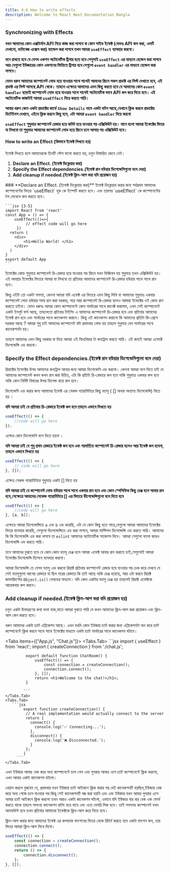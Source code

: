 ```yaml
---
title: 4.6 How to write effects
description: Welcome to React Next Documantation Bangla
---
```



### Synchronizing with Effects

**যখন আমাদের কোন এক্সটার্নাল API নিয়ে কাজ করা লাগবে বা কোন সাইড ইফেক্ট (যেমনঃ API কল করা, এলার্ট দেখানো, ডাটাবেজ এক্সেস করা) হ্যান্ডেল করা লাগবে তখন আমরা `useEffect` ব্যাবহার করবো।**

**মনে রাখতে হবে যে যেসব একশন অটোমেটিক ট্রিগার হতে হবে সেগুলাই `useEffect` এর মাধ্যমে হেন্ডেল করা লাগবে আর যেগুলো ইউজারের কোন একশনের ভিত্তিতে ট্রিগার হবে সেগুলো `event handler` এর মাধ্যমে হেন্ডেল করা লাগবে।**

**যেমন ধরুন আমাদের কম্পোনেন্ট লোড হয়ে যাওয়ার সাথে সাথেই আমদের স্ক্রিনে সকল প্রডাক্ট এর লিস্ট দেখাতে হবে, এই প্রডাক্ট এর লিস্ট আসছে API থেকে। তাহলে এক্ষেত্রে আমাদের এমন কিছু করতে হবে যে আমাদের কোন `event handler` ছাড়াই কম্পোনেন্ট লোড হয়ে যাওয়ার সাথে সাথেই অটোমেটিক ভাবে API কল করে দিতে হবে। এই অটোমেটিক কাজটাই আমরা `useEffect` দিয়ে করতে পারি।**

**আবার ধরুন কোন একটা প্রডাক্টের কার্ডে `Show Details` নামে একটা বাটন আছে,যেখানে ক্লিক করলে প্রডাক্টের ডিটেইলস দেখাবে, এইযে ক্লিক করলে কিছু হবে, এটা আমরা `event handler` দিয়ে করবো**

**`useEffect` শুধুমাত্র কম্পোনেন্ট রেন্ডার হয়ে কমিট হয়ে যাওয়ার পর এক্সিকিউট হয়। মানে হলো আমরা ইফেক্টের ভিতর যা লিখবো তা শুধুমাত্র আমাদের কম্পোনেন্ট লোড হয়ে স্ক্রিনে চলে আসার পর এক্সিকিউট হবে।**

#### How to write an Effect (কিভাবে ইফেক্ট লিখতে হয়)

ইফেক্ট লিখতে হলে আমাদেরকে তিনটি স্টেপ ফলো করতে হয়, চলুন বিস্তারিত জেনে নেই।

1. **Declare an Effect. (ইফেক্ট ডিক্লেয়ার করা)**
2. **Specify the Effect dependencies.(ইফেক্ট রান হউয়ার ডিপেন্ডেসিগুলো বলে দেয়া)**
3. **Add cleanup if needed.(ইফেক্ট ক্লিন-আপ করা যদি প্রয়োজন হয়)**

<Steps>
    ### **Declare an Effect. (ইফেক্ট ডিক্লেয়ার করা)**
    ইফেক্ট ডিক্লেয়ার করার জন্য সর্বপ্রথম আমাদের কম্পোনেন্টের ভিতর `useEffect` হুক কে ইম্পোর্ট করতে হবে। এবং তারপর `useEffect` কে কম্পোনেন্টের টপ লেবেলে কল করতে হবে।

    ```jsx {3-5}
    import React from 'react'
    const App = () => {
        useEffect(()=>{
             // effect code will go here
         })
      return (
        <div>
            <h1>Hello World! </h1>
        </div>
      )
    }
    export default App
    ```

ইফেক্টের কোড শুধুমাত্র কম্পোনেন্ট রি-রেন্ডার হয়ে যাওয়ার পর স্ক্রিনে যখন ভিজিবল হয় শুধুমাত্র তখন এক্সিকিউট হয়। এই অবস্থায় ইফেক্টের ভিতরে আমরা যা লিখবো তা প্রতিবার আমাদের কম্পোনেন্ট রি-রেন্ডার হউয়ার সাথে সাথে রান হবে।

কিন্তু এইটা তো একটা সমস্যা, কেননা আমরা যদি এফেক্ট এর ভিতরে এমন কিছু লিখি যা আমাদের শুধুমাত্র একবার কম্পোনেন্ট লোড হউয়ার সময় রান করা দরকার, পরে আর কম্পোনেন্ট রি-রেন্ডার হলেও আমারা ইফেক্টের ওই কোড রান করাতে চাইনা। যেমন ধরুনঃ আমরা কোন কম্পোনেন্টে কোন সার্ভারের সাথে কানেক্ট করালাম, এখন সেই কম্পোনেন্টে একটা ইনপুট ফর্ম আছে, তাহলেতো প্রতিবার টাইপিং এ আমাদের কম্পোনেন্ট রি-রেন্ডার হবে এবং প্রতিবার আমাদের ইফেক্ট রান হবে এবং সার্ভারের সাথে কানেকশন করাবে। কিন্তু এই কানেকশন করানো কি আমাদের প্রতিটা কি-প্রেসে দরকার আছে ? আমরা শুধু চাই আমাদের কম্পোনেন্ট যদি প্রথমবার লোড হয় তাহলে শুধুমাত্র যেন সার্ভারের সাথে কানেকশনটা হয়।

তাহলে আমাদের এমন কিছু দরকার যা দিয়ে আমরা এই বিহেবিয়ার টা কনট্রোল করতে পারি। এই জন্যই আমরা এফেক্টে ডিপেন্ডেন্সি এড করবো।

### **Specify the Effect dependencies.(ইফেক্ট রান হউয়ার ডিপেন্ডেসিগুলো বলে দেয়া)**

রিয়াক্টের ইফেক্টের উপর আমাদের কনট্রোল আনার জন্য আমরা ডিপেন্ডেসি এড করবো। কেননা আমরা বলে দিতে চাই যে আমাদের কম্পোনেন্ট কখন কখন রান করা উচিত, এটা কি প্রতিটা রি-রেন্ডারে কল হবে নাকি শুধুমাত্র একবার কল হবে নাকি কোন নির্দিষ্ট বিষয়ের উপর ডিপেন্ড করে কল হবে।

ডিপেন্ডেসি এড করার জন্য আমাদের ইফেক্ট এর সেকন্ড প্যারামিটারে কিছু ভ্যালু ( [] অথবা অন্যান্য ডিপেন্ডেন্সি) দিতে হয় ।

**যদি আমরা চাই যে প্রতিবার রি-রেন্ডারে ইফেক্ট কল হবে তাহলে এভাবে লিখতে হয়**

```jsx
useEffect(() => {
    //code will go here
});
```

এক্ষেত্র কোন ডিপেন্ডেসি বলে দিতে হয়না ।

**যদি আমরা চাই যে শুধু প্রথম রেন্ডারে ইফেক্ট কল হবে এবং পরবর্তিতে কম্পোনেন্ট রি-রেন্ডার হলেও আর ইফেক্ট কল হবেনা, তাহলে এভাবে লিখতে হয়**

```jsx
useEffect(() => {
    // code will go here
}, []);
```

এক্ষেত্র সেকন্ড প্যারামিটারে শুধুমাত্র একটা [] দিতে হয়

**যদি আমরা চাই যে কম্পোনেন্ট লোড হউয়ার সাথে সাথে একবার রান হবে এবং কোন স্পেসিফিক কিছু চেঞ্জ হলে আবার রান হবে,সেক্ষেত্রে আমাদের সেকেন্ড প্যারামিটারে [] এর ভিতরে ডীপেন্ডেন্সিগুলো বলে দিতে হবে**

```jsx
useEffect(() => {
    //code will go here
}, [a, b]);
```

এক্ষেত্রে আমরা ডিপেন্ডেন্সিতে `a` এবং `b` এড করেছি, এটা যে কোন কিছু হতে পারে,যেগুলো আমরা আমাদের ইফেক্টের ভিতর ব্যাবহার করেছি, সেগুলো ডিপেন্ডেন্সিতে এড করা লাগবে, আমরা মাল্টিপল ডিপেন্ডেন্সি এড করতে পারি। আমাদের কি কি ডিপেন্ডেন্সি এড করা লাগবে তা `eslint` আমাদের অটোমেটিক সাজেশন দিবে। আমরা সেগুলো ফলো করেও ডিপেন্ডেন্সি এড করতে পারি।

তবে আমাদের বুঝতে হবে যে কোন কোন ভ্যালূ চেঞ্জ হলে আমরা এফেক্ট আবার রান করাতে চাই,সেগুলোই আমরা ইফেক্টের ডিপেন্ডেন্সি হিসেবে ব্যাবহার করবো।

আমরা ডিপেন্ডেন্সি তে যেসব ভ্যালু এড করবো রিয়াক্ট প্রতিবার কম্পোনেন্ট রেন্ডার হয়ে যাওয়ার পর চেক করে দেখবে যে সেই ভ্যালুগুলো আগের রেন্ডারে যা ছিল পরের রেন্ডারে কি তাই আছে নাকি চেঞ্জ হয়েছে, আর এটা করবে রিয়াক্ট জাভাস্ক্রিপ্টের `Object.is()` মেথডের মাধ্যমে। যদি কোন একটার ভ্যালু চেঞ্জ হয় তাহলেই রিয়াক্ট এফেক্টকে আরেকবার কল করবে।

### **Add cleanup if needed.(ইফেক্ট ক্লিন-আপ করা যদি প্রয়োজন হয়)**

চলুন একটা উদাহরণের কথা ভাবা যাক,যাতে আমরা বুঝতে পারি যে কখন আমাদের ক্লিন-আপ করা প্রয়োজন এবং ক্লিন-আপ কেন করতে হবে।

ধরুন আমাদের একটা চ্যাট এপ্লিকেশন আছে। এখন যখনি কোন ইউজার চ্যাট করার জন্য এপ্লিকেশনটা অন করে চ্যাট কম্পোনেন্টে ক্লিক করবে সাথে সাথে ইফেক্টের মাধ্যমে একটা চ্যাট সার্ভারের সাথে কানেকশন ঘটাবে।

<Tabs items={["App.js", "Chat.js"]}>
    <Tabs.Tab>
            ```jsx
              import { useEffect } from 'react';
              import { createConnection } from './chat.js';

             export default function ChatRoom() {
                 useEffect(() => {
                     const connection = createConnection();
                     connection.connect();
                 }, []);
                 return <h1>Welcome to the chat!</h1>;
             }

            ```
    </Tabs.Tab>
    <Tabs.Tab>
       ```jsx
            export function createConnection() {
             // A real implementation would actually connect to the server
             return {
               connect() {
                 console.log('✅ Connecting...');
               },
               disconnect() {
                 console.log('❌ Disconnected.');
               }
             };
            }
         ```
    </Tabs.Tab>

</Tabs>

এখন ইউজার আবার বেক করে অন্য কম্পোনেন্টে চলে গেল এবং পুনরায় আবার এসে চ্যাট কম্পোনেন্টে ক্লিক করলো, এখন আবার একটা কানেকশন ঘটলো।

খেয়াল করলে বুঝবেন যে, প্রথমবার যখন ইউজার চ্যাট আইকনে ক্লিক করার পর যেই কানেকশনটি হয়ছিল,ইউজার বেক করে অন্য পেজে চলে যাওয়ার পর কিন্তু সেই কানেকশনটি বন্ধ করা হয়নি এবং এবং ইউজার যখন আবার পুনরায় এসে আবার চ্যাট আইকনে ক্লিক করলো তখন আরও একটা কানেকশন ঘটলো, এভাবে যদি ইউজার বার বার বেক এন্ড ফোর্থ করতে থাকে তাহলে অসংখ্য কানেকশন রানিং হয়ে যাবে এবং এতে মেমরি লিক হবে। তাই সবসময় কম্পোনেন্ট যখন আনমাউন্ট হবে তখন প্রতিবার আমাদের ইফেক্টকে ক্লিন-আপ করে নিতে হবে।

ক্লিন-আপ করার জন্য আমাদের ইফেক্ট এর কলব্যাক ফাংশনের ভিতর থেকে রিটার্ন করতে হবে একটা ফাংশন কল, তার ভিতর আমরা ক্লিন-আপ লিখে দিবো।

```jsx {4-6}
useEffect(() => {
    const connection = createConnection();
    connection.connect();
    return () => {
        connection.disconnect();
    };
}, []);
```

</Steps>


